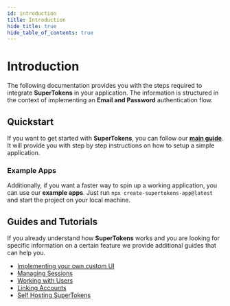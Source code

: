 ```yaml
---
id: introduction
title: Introduction 
hide_title: true
hide_table_of_contents: true
---
```



# Introduction

The following documentation provides you with the steps required to integrate **SuperTokens** in your application.
The information is structured in the context of implementing an **Email and Password** authentication flow.

## Quickstart

If you want to get started with **SuperTokens**, you can follow our [**main guide**](./quickstart). 
It will provide you with step by step instructions on how to setup a simple application.

### Example Apps

Additionally, if you want a faster way to spin up a working application, you can use our **example apps**.
Just run `npx create-supertokens-app@latest` and start the project on your local machine.

## Guides and Tutorials 

If you already understand how **SuperTokens** works and you are looking for specific information on a certain feature we provide additional guides that can help you.

- [Implementing your own custom UI](./custom-ui/init/frontend)
- [Managing Sessions](./common-customizations/sessions/about)
- [Working with Users](./common-customizations/account-linking/adding-accounts-to-session)
- [Linking Accounts](./common-customizations/account-linking/adding-accounts-to-session)
- [Self Hosting SuperTokens](./pre-built-ui/setup/core/with-docker)




